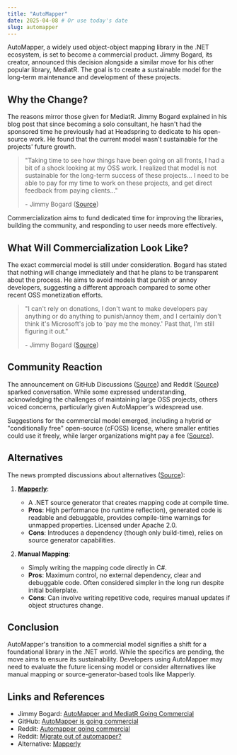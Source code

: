 ```yaml
---
title: "AutoMapper"
date: 2025-04-08 # Or use today's date
slug: automapper
---
```


AutoMapper, a widely used object-object mapping library in the .NET ecosystem, is set to become a commercial product. Jimmy Bogard, its creator, announced this decision alongside a similar move for his other popular library, MediatR. The goal is to create a sustainable model for the long-term maintenance and development of these projects.

## Why the Change?

The reasons mirror those given for MediatR. Jimmy Bogard explained in his blog post that since becoming a solo consultant, he hasn't had the sponsored time he previously had at Headspring to dedicate to his open-source work. He found that the current model wasn't sustainable for the projects' future growth.

> "Taking time to see how things have been going on all fronts, I had a bit of a shock looking at my OSS work. I realized that model is not sustainable for the long-term success of these projects... I need to be able to pay for my time to work on these projects, and get direct feedback from paying clients..."
> 
> \- Jimmy Bogard ([Source](https://www.jimmybogard.com/automapper-and-mediatr-going-commercial/))

Commercialization aims to fund dedicated time for improving the libraries, building the community, and responding to user needs more effectively.

## What Will Commercialization Look Like?

The exact commercial model is still under consideration. Bogard has stated that nothing will change immediately and that he plans to be transparent about the process. He aims to avoid models that punish or annoy developers, suggesting a different approach compared to some other recent OSS monetization efforts.

> "I can't rely on donations, I don't want to make developers pay anything or do anything to punish/annoy them, and I certainly don't think it's Microsoft's job to 'pay me the money.' Past that, I'm still figuring it out."
> 
> \- Jimmy Bogard ([Source](https://www.jimmybogard.com/automapper-and-mediatr-going-commercial/))

## Community Reaction

The announcement on GitHub Discussions ([Source](https://github.com/AutoMapper/AutoMapper/discussions/4536)) and Reddit ([Source](https://www.reddit.com/r/dotnet/comments/1jppsht/automapper_going_commercial/)) sparked conversation. While some expressed understanding, acknowledging the challenges of maintaining large OSS projects, others voiced concerns, particularly given AutoMapper's widespread use.

Suggestions for the commercial model emerged, including a hybrid or "conditionally free" open-source (cFOSS) license, where smaller entities could use it freely, while larger organizations might pay a fee ([Source](https://github.com/AutoMapper/AutoMapper/discussions/4536#discussioncomment-10001004)).

## Alternatives

The news prompted discussions about alternatives ([Source](https://www.reddit.com/r/dotnet/comments/1h2cy10/migrate_out_of_automapper/)):

1. **[Mapperly](https://github.com/riok/mapperly)**:
    *   A .NET source generator that creates mapping code at compile time.
    *   **Pros**: High performance (no runtime reflection), generated code is readable and debuggable, provides compile-time warnings for unmapped properties. Licensed under Apache 2.0.
    *   **Cons**: Introduces a dependency (though only build-time), relies on source generator capabilities.

2.  **Manual Mapping**:
    *   Simply writing the mapping code directly in C#.
    *   **Pros**: Maximum control, no external dependency, clear and debuggable code. Often considered simpler in the long run despite initial boilerplate.
    *   **Cons**: Can involve writing repetitive code, requires manual updates if object structures change.

## Conclusion

AutoMapper's transition to a commercial model signifies a shift for a foundational library in the .NET world. While the specifics are pending, the move aims to ensure its sustainability. Developers using AutoMapper may need to evaluate the future licensing model or consider alternatives like manual mapping or source-generator-based tools like Mapperly.

## Links and References

* Jimmy Bogard: [AutoMapper and MediatR Going Commercial](https://www.jimmybogard.com/automapper-and-mediatr-going-commercial/)
* GitHub: [AutoMapper is going commercial](https://github.com/AutoMapper/AutoMapper/discussions/4536)
* Reddit: [Automapper going commercial](https://www.reddit.com/r/dotnet/comments/1jppsht/automapper_going_commercial/)
* Reddit: [Migrate out of automapper?](https://www.reddit.com/r/dotnet/comments/1h2cy10/migrate_out_of_automapper/)
* Alternative: [Mapperly](https://github.com/riok/mapperly)

